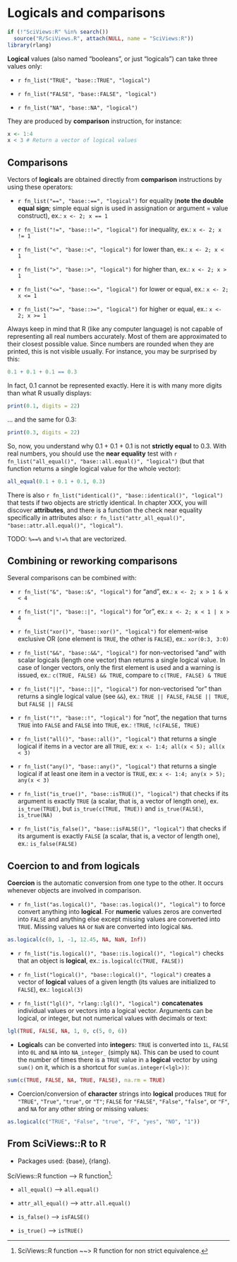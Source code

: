 # Logicals and comparisons

```r
if (!"SciViews:R" %in% search())
  source("R/SciViews.R", attach(NULL, name = "SciViews:R"))
library(rlang)
```

**Logical** values (also named "booleans", or just "logicals") can take three values only:

-   `r fn_list("TRUE", "base::TRUE", "logical")`

-   `r fn_list("FALSE", "base::FALSE", "logical")`

-   `r fn_list("NA", "base::NA", "logical")`

They are produced by **comparison** instruction, for instance:

```r
x <- 1:4
x < 3 # Return a vector of logical values
```

## Comparisons

Vectors of **logical**s are obtained directly from **comparison** instructions by using these operators:

-   `r fn_list("==", "base::==", "logical")` for equality (**note the double equal sign**; simple equal sign is used in assignation or argument = value construct), ex.: `x <- 2; x == 1`

-   `r fn_list("!=", "base::!=", "logical")` for inequality, ex.: `x <- 2; x != 1`

-   `r fn_list("<", "base::<", "logical")` for lower than, ex.: `x <- 2; x < 1`

-   `r fn_list(">", "base::>", "logical")` for higher than, ex.: `x <- 2; x > 1`

-   `r fn_list("<=", "base::<=", "logical")` for lower or equal, ex.: `x <- 2; x <= 1`

-   `r fn_list(">=", "base::>=", "logical")` for higher or equal, ex.: `x <- 2; x >= 1`

Always keep in mind that R (like any computer language) is not capable of representing all real numbers accurately. Most of them are approximated to their closest possible value. Since numbers are rounded when they are printed, this is not visible usually. For instance, you may be surprised by this:

```r
0.1 + 0.1 + 0.1 == 0.3
```

In fact, 0.1 cannot be represented exactly. Here it is with many more digits than what R usually displays:

```r
print(0.1, digits = 22)
```

... and the same for 0.3:

```r
print(0.3, digits = 22)
```

So, now, you understand why 0.1 + 0.1 + 0.1 is not **strictly equal** to 0.3. With real numbers, you should use the **near equality** test with `r fn_list("all_equal()", "base::all.equal()", "logical")` (but that function returns a single logical value for the whole vector):

```r
all_equal(0.1 + 0.1 + 0.1, 0.3)
```

There is also `r fn_list("identical()", "base::identical()", "logical")` that tests if two objects are strictly identical. In chapter XXX, you will discover **attributes**, and there is a function the check near equality specifically in attributes also: `r fn_list("attr_all_equal()", "base::attr.all.equal()", "logical")`.

TODO: `%==%` and `%!=%` that are vectorized.

## Combining or reworking comparisons

Several comparisons can be combined with:

-   `r fn_list("&", "base::&", "logical")` for "and", ex.: `x <- 2; x > 1 & x < 4`

-   `r fn_list("|", "base::|", "logical")` for "or", ex.: `x <- 2; x < 1 | x > 4`

-   `r fn_list("xor()", "base::xor()", "logical")` for element-wise exclusive OR (one element is `TRUE`, the other is `FALSE`), ex.: `xor(0:3, 3:0)`

-   `r fn_list("&&", "base::&&", "logical")` for non-vectorised "and" with scalar logicals (length one vector) than returns a single logical value. In case of longer vectors, only the first element is used and a warning is issued, ex.: `c(TRUE, FALSE) && TRUE`, compare to `c(TRUE, FALSE) & TRUE`

-   `r fn_list("||", "base::||", "logical")` for non-vectorised "or" than returns a single logical value (see `&&`), ex.: `TRUE || FALSE`, `FALSE || TRUE`, but `FALSE || FALSE`

-   `r fn_list("!", "base::!", "logical")` for "not", the negation that turns `TRUE` into `FALSE` and `FALSE` into `TRUE`, ex.: `!TRUE`, `!c(FALSE, TRUE)`

-   `r fn_list("all()", "base::all()", "logical")` that returns a single logical if items in a vector are all `TRUE`, ex: `x <- 1:4; all(x < 5); all(x < 3)`

-   `r fn_list("any()", "base::any()", "logical")` that returns a single logical if at least one item in a vector is `TRUE`, ex: `x <- 1:4; any(x > 5); any(x < 3)`

-   `r fn_list("is_true()", "base::isTRUE()", "logical")` that checks if its argument is exactly `TRUE` (a scalar, that is, a vector of length one), ex. `is_true(TRUE)`, but `is_true(c(TRUE, TRUE))` and `is_true(FALSE)`, `is_true(NA)`

-   `r fn_list("is_false()", "base::isFALSE()", "logical")` that checks if its argument is exactly `FALSE` (a scalar, that is, a vector of length one), ex.: `is_false(FALSE)`

## Coercion to and from logicals

**Coercion** is the automatic conversion from one type to the other. It occurs whenever objects are involved in comparison.

-   `r fn_list("as.logical()", "base::as.logical()", "logical")` to force convert anything into **logical**. For **numeric** values zeros are converted into `FALSE` and anything else except missing values are converted into `TRUE`. Missing values `NA` or `NaN` are converted into logical `NA`s.

```r
as.logical(c(0, 1, -1, 12.45, NA, NaN, Inf))
```

-   `r fn_list("is.logical()", "base::is.logical()", "logical")` checks that an object is **logical**, ex.: `is.logical(c(TRUE, FALSE))`

-   `r fn_list("logical()", "base::logical()", "logical")` creates a vector of **logical** values of a given length (its values are initialized to `FALSE`), ex.: `logical(3)`

-   `r fn_list("lgl()", "rlang::lgl()", "logical")` **concatenates** individual values or vectors into a logical vector. Arguments can be logical, or integer, but not numerical values with decimals or text:

```r
lgl(TRUE, FALSE, NA, 1, 0, c(5, 0, 6))
```

-   **Logical**s can be converted into **integer**s: `TRUE` is converted into `1L`, `FALSE` into `0L` and `NA` into `NA_integer_` (simply `NA`). This can be used to count the number of times there is a `TRUE` value in a **logical** vector by using `sum()` on it, which is a shortcut for `sum(as.integer(<lgl>))`:

```r
sum(c(TRUE, FALSE, NA, TRUE, FALSE), na.rm = TRUE)
```

-   Coercion/conversion of **character** strings into **logical** produces `TRUE` for `"TRUE"`, `"True"`, `"true"`, or `"T"`; `FALSE` for `"FALSE"`, `"False"`, `"false"`, or `"F"`, and `NA` for any other string or missing values:

```r
as.logical(c("TRUE", "False", "true", "F", "yes", "NO", "1"))
```

## From SciViews::R to R

-   Packages used: {base}, {rlang}.

SciViews::R function --\> R function[^05logical-1]:

[^05logical-1]: SciViews::R function \~\~\> R function for non strict equivalence.

-   `all_equal()` --\> `all.equal()`

-   `attr_all_equal()` --\> `attr.all.equal()`

-   `is_false()` --\> `isFALSE()`

-   `is_true()` --\> `isTRUE()`
